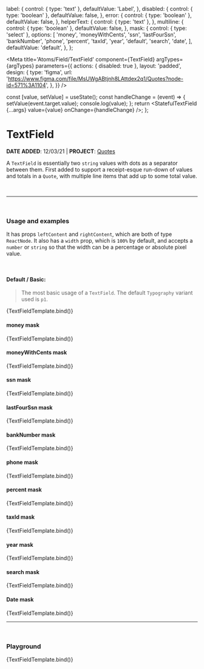 

  label: {
    control: { type: 'text' },
    defaultValue: 'Label',
  },
  disabled: {
    control: { type: 'boolean' },
    defaultValue: false,
  },
  error: {
    control: { type: 'boolean' },
    defaultValue: false,
  },
  helperText: {
    control: { type: 'text' },
  },
  multiline: {
    control: { type: 'boolean' },
    defaultValue: false,
  },
  mask: {
    control: { type: 'select' },
    options: [
      'money',
      'moneyWithCents',
      'ssn',
      'lastFourSsn',
      'bankNumber',
      'phone',
      'percent',
      'taxId',
      'year',
      'default',
      'search',
      'date',
    ],
    defaultValue: 'default',
  },
};

<Meta
  title='Atoms/Field/TextField'
  component={TextField}
  argTypes={argTypes}
  parameters={{
    actions: { disabled: true },
    layout: 'padded',
    design: {
      type: 'figma',
      url: 'https://www.figma.com/file/MsUWgABtjnh8LAttdex2q1/Quotes?node-id=571%3A1104',
    },
  }}
/>

  const [value, setValue] = useState();
  const handleChange = (event) => {
    setValue(event.target.value);
    console.log(value);
  };
  return <StatefulTextField {...args} value={value} onChange={handleChange} />;
};

# TextField

**DATE ADDED**: 12/03/21 | **PROJECT**: [Quotes](https://www.notion.so/gethearth/Quotes-Bid-Estimate-Tool-c05b0b74bbb9404f8e2cc40dfdec044a)

A `TextField` is essentially two `string` values with dots as a separator between them.
First added to support a receipt-esque run-down of values and totals in a `Quote`, with multiple line items that
add up to some total value.

<br />

---

<br />

### Usage and examples

It has props `leftContent` and `rightContent`, which are both of type `ReactNode`. It also has a
`width` prop, which is `100%` by default, and accepts a `number` or `string` so that the width can be
a percentage or absolute pixel value.

<br />

#### Default / Basic:

> The most basic usage of a `TextField`. The default `Typography` variant used is `p1`.

<Canvas>
  <Story name='Basic' component={TextField}>
    {TextFieldTemplate.bind()}
  </Story>
</Canvas>

#### money mask

<Canvas>
  <Story
    name='Money mask'
    args={{
      mask: 'money',
      label: 'Money mask',
    }}
  >
    {TextFieldTemplate.bind()}
  </Story>
</Canvas>

#### moneyWithCents mask

<Canvas>
  <Story
    name='Money with cents'
    args={{
      mask: 'moneyWithCents',
      label: 'Money with cents mask',
    }}
  >
    {TextFieldTemplate.bind()}
  </Story>
</Canvas>

#### ssn mask

<Canvas>
  <Story
    name='ssn'
    args={{
      mask: 'ssn',
      label: 'ssn mask',
    }}
  >
    {TextFieldTemplate.bind()}
  </Story>
</Canvas>

#### lastFourSsn mask

<Canvas>
  <Story
    name='last four ssn'
    args={{
      mask: 'lastFourSsn',
      label: 'last four ssn mask',
    }}
  >
    {TextFieldTemplate.bind()}
  </Story>
</Canvas>

#### bankNumber mask

<Canvas>
  <Story
    name='bank number'
    args={{
      mask: 'bankNumber',
      label: 'bank number mask',
    }}
  >
    {TextFieldTemplate.bind()}
  </Story>
</Canvas>

#### phone mask

<Canvas>
  <Story
    name='phone number'
    args={{
      mask: 'phone',
      label: 'phone number mask',
    }}
  >
    {TextFieldTemplate.bind()}
  </Story>
</Canvas>

#### percent mask

<Canvas>
  <Story
    name='percent'
    args={{
      mask: 'percent',
      label: 'percent mask',
    }}
  >
    {TextFieldTemplate.bind()}
  </Story>
</Canvas>

#### taxId mask

<Canvas>
  <Story
    name='taxId'
    args={{
      mask: 'taxId',
      label: 'tax id mask',
    }}
  >
    {TextFieldTemplate.bind()}
  </Story>
</Canvas>

#### year mask

<Canvas>
  <Story
    name='year'
    args={{
      mask: 'year',
      label: 'year mask',
    }}
  >
    {TextFieldTemplate.bind()}
  </Story>
</Canvas>

#### search mask

<Canvas>
  <Story
    name='search'
    args={{
      mask: 'search',
      label: 'search mask',
    }}
  >
    {TextFieldTemplate.bind()}
  </Story>
</Canvas>

#### Date mask

<Canvas>
  <Story
    name='Date mask'
    args={{
      mask: 'date',
      label: 'Date mask',
    }}
  >
    {TextFieldTemplate.bind()}
  </Story>
</Canvas>

---

<br />

### Playground

<Canvas>
  <Story name='Playground'>{TextFieldTemplate.bind()}</Story>
</Canvas>

<ArgsTable of={TextField} story='Playground' />
